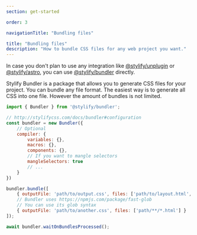 ```yaml
---
section: get-started

order: 3

navigationTitle: "Bundling files"

title: "Bundling files"
description: "How to bundle CSS files for any web project you want."
---
```


In case you don't plan to use any integration like [@stylify/unplugin](/en/docs/unplugin) or [@stylify/astro](/en/docs/astro), you can use [@stylify/bundler](/en/docs/bundler) directly.

Stylify Bundler is a package that allows you to generate CSS files for your project. You can bundle any file format. The easiest way is to generate all CSS into one file. However the amount of bundles is not limited.

```javascript
import { Bundler } from '@stylify/bundler';

// http://stylifycss.com/docs/bundler#configuration
const bundler = new Bundler({
	// Optional
	compiler: {
		variables: {},
		macros: {},
		components: {},
		// If you want to mangle selectors
		mangleSelectors: true
		// ...
	}
})

bundler.bundle([
	{ outputFile: 'path/to/output.css', files: ['path/to/layout.html', 'path/to/page.html'] },
	// Bundler uses https://npmjs.com/package/fast-glob
	// You can use its glob syntax
	{ outputFile: 'path/to/another.css', files: ['path/**/*.html'] }
]);

await bundler.waitOnBundlesProcessed();
```
